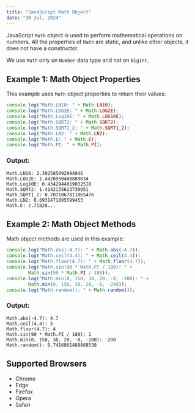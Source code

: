 ```yaml
---
title: "JavaScript Math Object"
date: "30 Jul, 2024"
---
```


JavaScript `Math` object is used to perform mathematical operations on numbers. All the properties of `Math` are static, and unlike other objects, it does not have a constructor.

We use `Math` only on `Number` data type and not on `BigInt`.

## Example 1: Math Object Properties

This example uses `Math` object properties to return their values:

```javascript
console.log("Math.LN10: " + Math.LN10);
console.log("Math.LOG2E: " + Math.LOG2E);
console.log("Math.Log10E: " + Math.LOG10E);
console.log("Math.SQRT2: " + Math.SQRT2);
console.log("Math.SQRT1_2: " + Math.SQRT1_2);
console.log("Math.LN2: " + Math.LN2);
console.log("Math.E: " + Math.E);
console.log("Math.PI: " + Math.PI);
```

### Output:
```
Math.LN10: 2.302585092994046
Math.LOG2E: 1.4426950408889634
Math.Log10E: 0.4342944819032518
Math.SQRT2: 1.4142135623730951
Math.SQRT1_2: 0.7071067811865476
Math.LN2: 0.6931471805599453
Math.E: 2.71828...
```

## Example 2: Math Object Methods

Math object methods are used in this example:

```javascript
console.log("Math.abs(-4.7): " + Math.abs(-4.7)); 
console.log("Math.ceil(4.4): " + Math.ceil(4.4)); 
console.log("Math.floor(4.7): " + Math.floor(4.7)); 
console.log("Math.sin(90 * Math.PI / 180): " +
        Math.sin(90 * Math.PI / 180)); 
console.log("Math.min(0, 150, 30, 20, -8, -200): " +
        Math.min(0, 150, 30, 20, -8, -200)); 
console.log("Math.random(): " + Math.random()); 
```

### Output:
```
Math.abs(-4.7): 4.7
Math.ceil(4.4): 5
Math.floor(4.7): 4
Math.sin(90 * Math.PI / 180): 1
Math.min(0, 150, 30, 20, -8, -200): -200
Math.random(): 0.7416861489868538
```

## Supported Browsers
- Chrome
- Edge
- Firefox
- Opera
- Safari